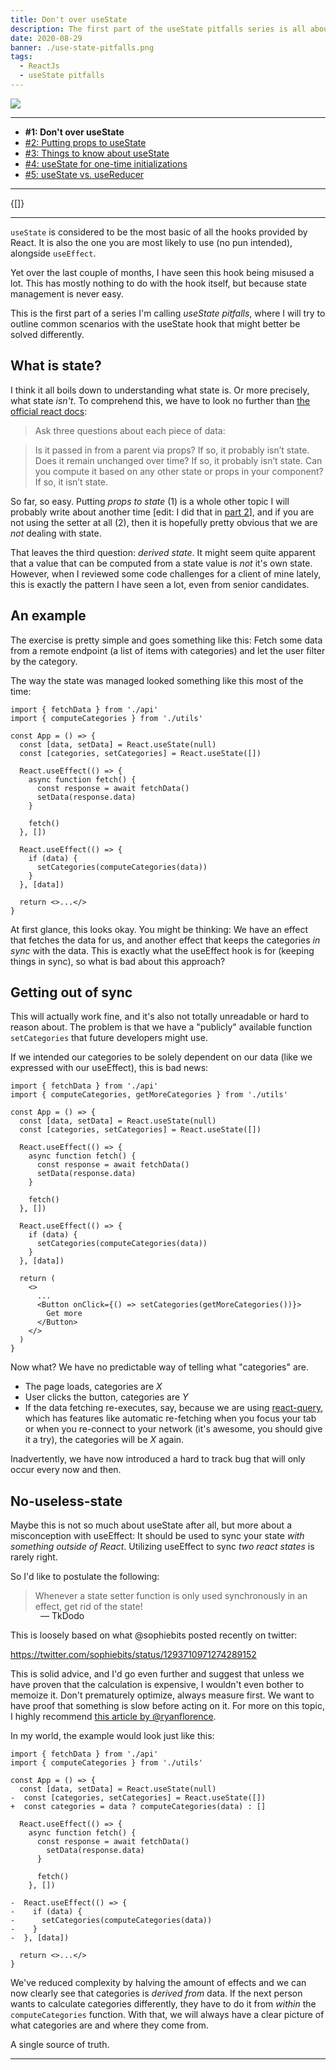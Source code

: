 ```yaml
---
title: Don't over useState
description: The first part of the useState pitfalls series is all about avoiding state altogether. Lots of things might not even be state after all...
date: 2020-08-29
banner: ./use-state-pitfalls.png
tags:
  - ReactJs
  - useState pitfalls
---
```



<img src="./use-state-pitfalls.png" />

---

- <b>#1: Don't over useState</b>
- [#2: Putting props to useState](putting-props-to-use-state)
- [#3: Things to know about useState](things-to-know-about-use-state)
- [#4: useState for one-time initializations](use-state-for-one-time-initializations)
- [#5: useState vs. useReducer](use-state-vs-use-reducer)

---

<Translations>{[]}</Translations>

---

`useState` is considered to be the most basic of all the hooks provided by React.
It is also the one you are most likely to use (no pun intended), alongside `useEffect`.

Yet over the last couple of months, I have seen this hook being misused a lot.
This has mostly nothing to do with the hook itself, but because state management is never easy.

This is the first part of a series I'm calling _useState pitfalls_,
where I will try to outline common scenarios with the useState hook that might better be solved differently.

## What is state?

I think it all boils down to understanding what state is.
Or more precisely, what state _isn't_.
To comprehend this, we have to look no further than
[the official react docs](https://reactjs.org/docs/thinking-in-react.html#step-3-identify-the-minimal-but-complete-representation-of-ui-state):

> Ask three questions about each piece of data:

> Is it passed in from a parent via props? If so, it probably isn’t state.
> Does it remain unchanged over time? If so, it probably isn’t state.
> Can you compute it based on any other state or props in your component? If so, it isn’t state.

So far, so easy. Putting _props to state_ (1) is a whole other topic I will probably write about another time
\[edit: I did that in [part 2](putting-props-to-use-state)\],
and if you are not using the setter at all (2), then it is hopefully pretty obvious that we are _not_ dealing with state.

That leaves the third question: _derived state_.
It might seem quite apparent that a value that can be computed from a state value is _not_ it's own state.
However, when I reviewed some code challenges for a client of mine lately, this is exactly the pattern I have seen a lot,
even from senior candidates.

## An example

The exercise is pretty simple and goes something like this:
Fetch some data from a remote endpoint (a list of items with categories) and let the user filter by the category.

The way the state was managed looked something like this most of the time:

```jsx:title=use-state
import { fetchData } from './api'
import { computeCategories } from './utils'

const App = () => {
  const [data, setData] = React.useState(null)
  const [categories, setCategories] = React.useState([])

  React.useEffect(() => {
    async function fetch() {
      const response = await fetchData()
      setData(response.data)
    }

    fetch()
  }, [])

  React.useEffect(() => {
    if (data) {
      setCategories(computeCategories(data))
    }
  }, [data])

  return <>...</>
}
```

At first glance, this looks okay. You might be thinking:
We have an effect that fetches the data for us, and another effect that keeps the categories _in sync_ with the data.
This is exactly what the useEffect hook is for (keeping things in sync), so what is bad about this approach?

## Getting out of sync

This will actually work fine, and it's also not totally unreadable or hard to reason about.
The problem is that we have a "publicly" available function `setCategories` that future developers might use.

If we intended our categories to be solely dependent on our data (like we expressed with our useEffect), this is bad news:

```jsx:title=bad-news {2,26}
import { fetchData } from './api'
import { computeCategories, getMoreCategories } from './utils'

const App = () => {
  const [data, setData] = React.useState(null)
  const [categories, setCategories] = React.useState([])

  React.useEffect(() => {
    async function fetch() {
      const response = await fetchData()
      setData(response.data)
    }

    fetch()
  }, [])

  React.useEffect(() => {
    if (data) {
      setCategories(computeCategories(data))
    }
  }, [data])

  return (
    <>
      ...
      <Button onClick={() => setCategories(getMoreCategories())}>
        Get more
      </Button>
    </>
  )
}
```

Now what? We have no predictable way of telling what "categories" are.

- The page loads, categories are _X_
- User clicks the button, categories are _Y_
- If the data fetching re-executes, say, because we are using [react-query](https://react-query.tanstack.com/),
  which has features like automatic re-fetching when you focus your tab or when you re-connect to your network
  (it's awesome, you should give it a try), the categories will be _X_ again.

Inadvertently, we have now introduced a hard to track bug that will only occur every now and then.

## No-useless-state

Maybe this is not so much about useState after all, but more about a misconception with useEffect:
It should be used to sync your state _with something outside of React_.
Utilizing useEffect to sync _two react states_ is rarely right.

So I'd like to postulate the following:

> Whenever a state setter function is only used synchronously in an effect, get rid of the state!

<p style="padding-left: 3rem; margin-top: -1rem">— TkDodo</p>

This is loosely based on what @sophiebits posted recently on twitter:

https://twitter.com/sophiebits/status/1293710971274289152

This is solid advice, and I'd go even further and suggest that unless we have proven that the calculation is expensive,
I wouldn't even bother to memoize it. Don't prematurely optimize, always measure first.
We want to have proof that something is slow before acting on it. For more on this topic, I highly recommend
[this article by @ryanflorence](https://cdb.reacttraining.com/react-inline-functions-and-performance-bdff784f5578).

In my world, the example would look just like this:

```diff:title=no-useless-state
import { fetchData } from './api'
import { computeCategories } from './utils'

const App = () => {
  const [data, setData] = React.useState(null)
-  const [categories, setCategories] = React.useState([])
+  const categories = data ? computeCategories(data) : []

  React.useEffect(() => {
    async function fetch() {
      const response = await fetchData()
        setData(response.data)
      }

      fetch()
    }, [])

-  React.useEffect(() => {
-    if (data) {
-      setCategories(computeCategories(data))
-    }
-  }, [data])

  return <>...</>
}
```

We've reduced complexity by halving the amount of effects and we can now clearly see that categories is _derived from_ data.
If the next person wants to calculate categories differently, they have to do it from _within_ the `computeCategories` function.
With that, we will always have a clear picture of what categories are and where they come from.

A single source of truth.

---

<Comments />
